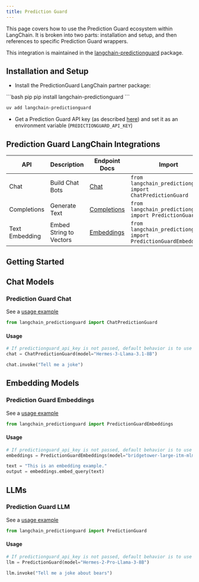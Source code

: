 ```yaml
---
title: Prediction Guard
---
```


This page covers how to use the Prediction Guard ecosystem within LangChain.
It is broken into two parts: installation and setup, and then references to specific Prediction Guard wrappers.

This integration is maintained in the [langchain-predictionguard](https://github.com/predictionguard/langchain-predictionguard)
package.

## Installation and Setup

- Install the PredictionGuard LangChain partner package:

<CodeGroup>
```bash pip
pip install langchain-predictionguard
```

```bash uv
uv add langchain-predictionguard
```
</CodeGroup>

- Get a Prediction Guard API key (as described [here](https://docs.predictionguard.com/)) and set it as an environment variable (`PREDICTIONGUARD_API_KEY`)

## Prediction Guard LangChain Integrations
|API|Description|Endpoint Docs| Import                                                  | Example Usage                                                                 |
|---|---|---|---------------------------------------------------------|-------------------------------------------------------------------------------|
|Chat|Build Chat Bots|[Chat](https://docs.predictionguard.com/api-reference/api-reference/chat-completions)| `from langchain_predictionguard import ChatPredictionGuard` | [ChatPredictionGuard.ipynb](/oss/integrations/chat/predictionguard)             |
|Completions|Generate Text|[Completions](https://docs.predictionguard.com/api-reference/api-reference/completions)| `from langchain_predictionguard import PredictionGuard` | [PredictionGuard.ipynb](/oss/integrations/llms/predictionguard)                     |
|Text Embedding|Embed String to Vectors|[Embeddings](https://docs.predictionguard.com/api-reference/api-reference/embeddings)| `from langchain_predictionguard import PredictionGuardEmbeddings` | [PredictionGuardEmbeddings.ipynb](/oss/integrations/text_embedding/predictionguard) |

## Getting Started

## Chat Models

### Prediction Guard Chat

See a [usage example](/oss/integrations/chat/predictionguard)

```python
from langchain_predictionguard import ChatPredictionGuard
```

#### Usage

```python
# If predictionguard_api_key is not passed, default behavior is to use the `PREDICTIONGUARD_API_KEY` environment variable.
chat = ChatPredictionGuard(model="Hermes-3-Llama-3.1-8B")

chat.invoke("Tell me a joke")
```

## Embedding Models

### Prediction Guard Embeddings

See a [usage example](/oss/integrations/text_embedding/predictionguard)

```python
from langchain_predictionguard import PredictionGuardEmbeddings
```

#### Usage
```python
# If predictionguard_api_key is not passed, default behavior is to use the `PREDICTIONGUARD_API_KEY` environment variable.
embeddings = PredictionGuardEmbeddings(model="bridgetower-large-itm-mlm-itc")

text = "This is an embedding example."
output = embeddings.embed_query(text)
```

## LLMs

### Prediction Guard LLM

See a [usage example](/oss/integrations/llms/predictionguard)

```python
from langchain_predictionguard import PredictionGuard
```

#### Usage
```python
# If predictionguard_api_key is not passed, default behavior is to use the `PREDICTIONGUARD_API_KEY` environment variable.
llm = PredictionGuard(model="Hermes-2-Pro-Llama-3-8B")

llm.invoke("Tell me a joke about bears")
```
